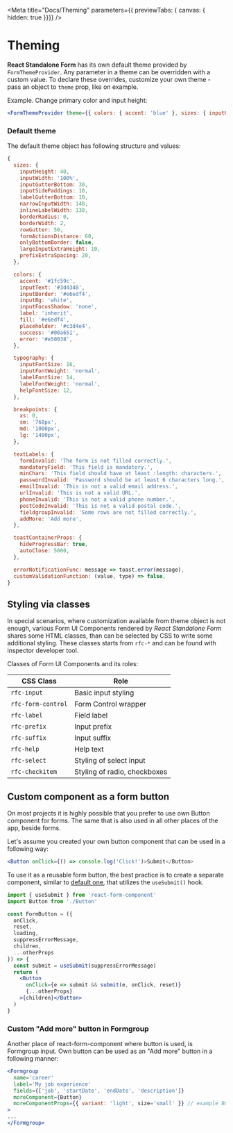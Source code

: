 
<Meta
  title="Docs/Theming"
  parameters={{ previewTabs: { canvas: { hidden: true }}}}
/>

# Theming

**React Standalone Form** has its own default theme provided by
`FormThemeProvider`. Any parameter in a theme can be overridden with a custom
value. To declare these overrides, customize your own theme - pass an object to
`theme` prop, like on example.

Example. Change primary color and input height:

```jsx
<FormThemeProvider theme={{ colors: { accent: 'blue' }, sizes: { inputHeight: 30 } }}>
```

### Default theme

The default theme object has following structure and values:

```js
{
  sizes: {
    inputHeight: 40,
    inputWidth: '100%',
    inputGutterBottom: 30,
    inputSidePaddings: 10,
    labelGutterBottom: 10,
    narrowInputWidth: 140,
    inlineLabelWidth: 130,
    borderRadius: 0,
    borderWidth: 2,
    rowGutter: 50,
    formActionsDistance: 60,
    onlyBottomBorder: false,
    largeInputExtraHeight: 10,
    prefixExtraSpacing: 20,
  },

  colors: {
    accent: '#1fc59c',
    inputText: '#3d4348',
    inputBorder: '#e6edf4',
    inputBg: 'white',
    inputFocusShadow: 'none',
    label: 'inherit',
    fill: '#e6edf4',
    placeholder: '#c3d4e4',
    success: '#00a651',
    error: '#e50038',
  },

  typography: {
    inputFontSize: 16,
    inputFontWeight: 'normal',
    labelFontSize: 14,
    labelFontWeight: 'normal',
    helpFontSize: 12,
  },

  breakpoints: {
    xs: 0,
    sm: '768px',
    md: '1000px',
    lg: '1400px',
  },

  textLabels: {
    formInvalid: 'The form is not filled correctly.',
    mandatoryField: 'This field is mandatory.',
    minChars: 'This field should have at least :length: characters.',
    passwordInvalid: 'Password should be at least 6 characters long.',
    emailInvalid: 'This is not a valid email address.',
    urlInvalid: 'This is not a valid URL.',
    phoneInvalid: 'This is not a valid phone number.',
    postCodeInvalid: 'This is not a valid postal code.',
    fieldgroupInvalid: 'Some rows are not filled correctly.',
    addMore: 'Add more',
  },

  toastContainerProps: {
    hideProgressBar: true,
    autoClose: 5000,
  },

  errorNotificationFunc: message => toast.error(message),
  customValidationFunction: (value, type) => false,
}
```

## Styling via classes

In special scenarios, where customization available from theme object is not
enough, various Form UI Components rendered by *React Standalone Form*
shares some HTML classes, than can be selected by CSS to write some additional
styling. These classes starts from `rfc-*` and can be found with
inspector developer tool.

Classes of Form UI Components and its roles:

| CSS Class          | Role                          |
|--------------------|-------------------------------|
| `rfc-input`        | Basic input styling           |
| `rfc-form-control` | Form Control wrapper          |
| `rfc-label`        | Field label                   |
| `rfc-prefix`       | Input prefix                  |
| `rfc-suffix`       | Input suffix                  |
| `rfc-help`         | Help text                     |
| `rfc-select`       | Styling of select input       |
| `rfc-checkitem`    | Styling of radio, checkboxes  |


## Custom component as a form button

On most projects it is highly possible that you prefer to use own Button component for forms. The same that is also used in all other places of the app, beside forms.

Let's assume you created your own button component that can be used in a following way:

```jsx
<Button onClick={() => console.log('Click!')>Submit</Button>
```

To use it as a reusable form button, the best practice is to create a separate component, similar to [default one](https://github.com/firflant/react-form-component/blob/master/src/default/FormButton.tsx), that utilizes the `useSubmit()` hook.

```jsx
import { useSubmit } from 'react-form-component'
import Button from './Button'

const FormButton = ({
  onClick,
  reset,
  loading,
  suppressErrorMessage,
  children,
  ...otherProps
}) => {
  const submit = useSubmit(suppressErrorMessage)
  return (
    <Button
      onClick={e => submit && submit(e, onClick, reset)}
      {...otherProps}
    >{children}</Button>
  )
}
```

### Custom "Add more" button in Formgroup

Another place of react-form-component where button is used, is Formgroup input. Own button can be used as an "Add more" button in a following manner:


```jsx
<Formgroup
  name='career'
  label='My job experience'
  fields={['job', 'startDate', 'endDate', 'description']}
  moreComponent={Button}
  moreComponentProps={{ variant: 'light', size='small' }} // example Button props.
>
...
</Formgroup>
```
